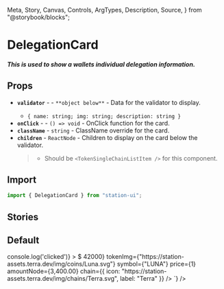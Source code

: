   Meta,
  Story,
  Canvas,
  Controls,
  ArgTypes,
  Description,
  Source,
} from "@storybook/blocks";

<Meta title="Components/Cards/Delegation" />

# DelegationCard

##### This is used to show a wallets individual delegation information.

## Props
- **`validator`** - <RequiredText /> - `**object below**` - Data for the validator to display.
  - `{ name: string; img: string; description: string }`
- **`onClick`** - <RequiredText /> - `() => void` - OnClick function for the card.
- **`className`** - `string` - ClassName override for the card.
- **`children`** - `ReactNode` - Children to display on the card below the validator.
  > - Should be `<TokenSingleChainListItem />` for this component.

## Import
```jsx
import { DelegationCard } from "station-ui";
```

## Stories

## Default
<div className="story_with_source_below">
  <Canvas of={DelegationCardStories.Default} />
  <Source code={`
    <DelegationCard
  validator={{
    name: 'Orbital Command',
    img: 'https://raw.githubusercontent.com/terra-money/validator-images/main/images/A2879F08F59FB0AF.jpg',
    description: '2.27% voting power • 5% commission',
  }}
  onClick={() => console.log('clicked')}
>
  <TokenSingleChainListItem
    priceNode={<span>$ 42000</span>}
    tokenImg={"https://station-assets.terra.dev/img/coins/Luna.svg"}
    symbol={"LUNA"}
    price={1}
    amountNode={<span>3,400.00</span>}
    chain={{ icon: "https://station-assets.terra.dev/img/chains/Terra.svg", label: "Terra" }}
  />
</DelegationCard>
  `} />
</div>

<br />
<br />
<br />
<br />
<br />
<br />
<br />
<br />
<br />
